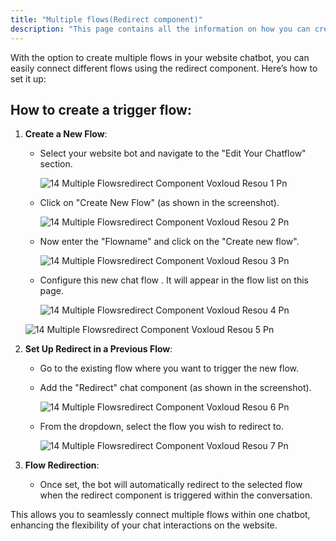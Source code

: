 ```yaml
---
title: "Multiple flows(Redirect component)"
description: "This page contains all the information on how you can create multiple flows in the website bot and use the redirect component to trigger them in the chatflow."
---
```


With the option to create multiple flows in your website chatbot, you can easily connect different flows using the redirect component. Here’s how to set it up:

## **How to create a trigger flow:**

1. **Create a New Flow**:
   - Select your website bot and navigate to the "Edit Your Chatflow" section.

     ![14 Multiple Flowsredirect Component Voxloud Resou 1 Pn](/images/how-botpenguin-works/multiple-flows/14.multiple_flowsredirect_component__Voxloud_resou-1.png)
   - Click on "Create New Flow" (as shown in the screenshot).

     ![14 Multiple Flowsredirect Component Voxloud Resou 2 Pn](/images/how-botpenguin-works/multiple-flows/14.multiple_flowsredirect_component__Voxloud_resou-2.png)
   - Now enter the "Flowname" and click on the "Create new flow".

     ![14 Multiple Flowsredirect Component  Voxloud Resou 3 Pn](/images/how-botpenguin-works/multiple-flows/14.multiple_flowsredirect_component__Voxloud_resou-3.png)
   - Configure this new chat flow . It will appear in the flow list on this page.

     ![14 Multiple Flowsredirect Component  Voxloud Resou 4 Pn](/images/how-botpenguin-works/multiple-flows/14.multiple_flowsredirect_component__Voxloud_resou-4.png)

   ![14 Multiple Flowsredirect Component  Voxloud Resou 5 Pn](/images/how-botpenguin-works/multiple-flows/14.multiple_flowsredirect_component__Voxloud_resou-5.png)
2. **Set Up Redirect in a Previous Flow**:
   - Go to the existing flow where you want to trigger the new flow.
   - Add the "Redirect" chat component (as shown in the screenshot).

     ![14 Multiple Flowsredirect Component  Voxloud Resou 6 Pn](/images/how-botpenguin-works/multiple-flows/14.multiple_flowsredirect_component__Voxloud_resou-6.png)
   - From the dropdown, select the flow you wish to redirect to.

     ![14 Multiple Flowsredirect Component  Voxloud Resou 7 Pn](/images/how-botpenguin-works/multiple-flows/14.multiple_flowsredirect_component__Voxloud_resou-7.png)
3. **Flow Redirection**:
   - Once set, the bot will automatically redirect to the selected flow when the redirect component is triggered within the conversation.

This allows you to seamlessly connect multiple flows within one chatbot, enhancing the flexibility of your chat interactions on the website.